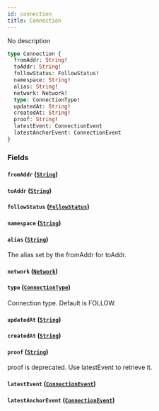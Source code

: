 ```yaml
---
id: connection
title: Connection
---
```


No description

```graphql
type Connection {
  fromAddr: String!
  toAddr: String!
  followStatus: FollowStatus!
  namespace: String!
  alias: String!
  network: Network!
  type: ConnectionType!
  updatedAt: String!
  createdAt: String!
  proof: String!
  latestEvent: ConnectionEvent
  latestAnchorEvent: ConnectionEvent
}
```

### Fields

#### `fromAddr` ([`String`](/V1/cyberconnect-api/reference/scalars/string))

#### `toAddr` ([`String`](/V1/cyberconnect-api/reference/scalars/string))

#### `followStatus` ([`FollowStatus`](/cyberconnect-api/reference/objects/follow-status))

#### `namespace` ([`String`](/V1/cyberconnect-api/reference/scalars/string))

#### `alias` ([`String`](/V1/cyberconnect-api/reference/scalars/string))

The alias set by the fromAddr for toAddr.

#### `network` ([`Network`](/cyberconnect-api/reference/enums/network))

#### `type` ([`ConnectionType`](/cyberconnect-api/reference/enums/connection-type))

Connection type. Default is FOLLOW.

#### `updatedAt` ([`String`](/V1/cyberconnect-api/reference/scalars/string))

#### `createdAt` ([`String`](/V1/cyberconnect-api/reference/scalars/string))

#### `proof` ([`String`](/V1/cyberconnect-api/reference/scalars/string))

proof is deprecated. Use latestEvent to retrieve it.

#### `latestEvent` ([`ConnectionEvent`](/cyberconnect-api/reference/objects/connection-event))

#### `latestAnchorEvent` ([`ConnectionEvent`](/cyberconnect-api/reference/objects/connection-event))
